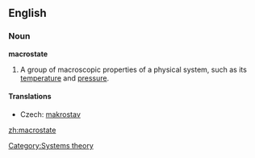 ==English==
{{wikipedia|Microstate (statistical mechanics)}}
===Noun===
'''macrostate'''

# {{physics}} A group of macroscopic properties of a physical system, such as its [[temperature]] and [[pressure]].

====Translations====
{{trans-top|group of properties}}
*Czech: [[makrostav]] {{m}}
{{trans-mid}}
{{trans-bottom}}

[[Category:Systems theory]]

[[zh:macrostate]]